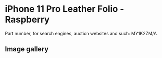 # iPhone 11 Pro Leather Folio - Raspberry

Part number, for search engines, auction websites and such: MY1K2ZM/A

## Image gallery

<div style={{ width: "768px" }}>
  <GalleryComponent
    images={[
      {
        original: "/everysource/MY1K2",
        thumbnail: "/everypreview/MY1K2",
      },
      {
        original: "/everysource/MY1K2_AV1",
        thumbnail: "/everypreview/MY1K2_AV1",
      },
      {
        original: "/everysource/MY1K2_AV2",
        thumbnail: "/everypreview/MY1K2_AV2",
      },
      {
        original: "/everysource/MY1K2_AV3",
        thumbnail: "/everypreview/MY1K2_AV3",
      },
      {
        original: "/everysource/MY1K2_AV4",
        thumbnail: "/everypreview/MY1K2_AV4",
      },
      {
        original: "/everysource/MY1K2_AV5",
        thumbnail: "/everypreview/MY1K2_AV5",
      }
    ]}
  />
</div>
